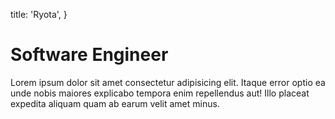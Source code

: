   title: 'Ryota',
}

# Software Engineer

Lorem ipsum dolor sit amet consectetur adipisicing elit. Itaque error optio ea unde nobis maiores explicabo tempora enim repellendus aut! Illo placeat expedita aliquam quam ab earum velit amet minus.

　

<ReturnButton />
